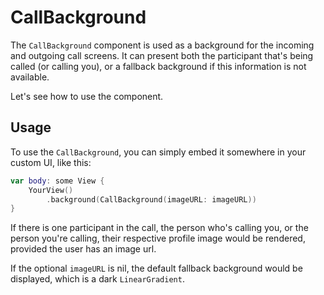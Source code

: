 # CallBackground

The `CallBackground` component is used as a background for the incoming and outgoing call screens. It can present both the participant that's being called (or calling you), or a fallback background if this information is not available.

Let's see how to use the component.

## Usage

To use the `CallBackground`, you can simply embed it somewhere in your custom UI, like this:

```swift
var body: some View {
    YourView()
        .background(CallBackground(imageURL: imageURL))
}
```

If there is one participant in the call, the person who's calling you, or the person you're calling, their respective profile image would be rendered, provided the user has an image url.

If the optional `imageURL` is nil, the default fallback background would be displayed, which is a dark `LinearGradient`.